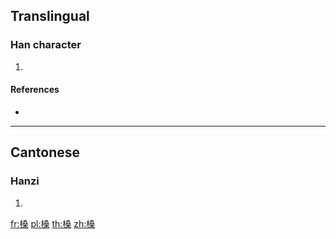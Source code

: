 ==Translingual==

===Han character===
{{Han char|rn=75|rad=木|as=10|sn=14|four=|canj=DEED|ids=⿰木桑}}

# {{defn|Han|sort=木10}}

====References====
* {{Han ref|kx=0546.251|hdz=21271.161|uh=69E1|ud=27105}}

----

==Cantonese==

===Hanzi===
{{yue-hanzi|jyut=[[song1]]|y=song1}}

# {{defn|lang=yue|sort=木10}}

[[fr:槡]]
[[pl:槡]]
[[th:槡]]
[[zh:槡]]